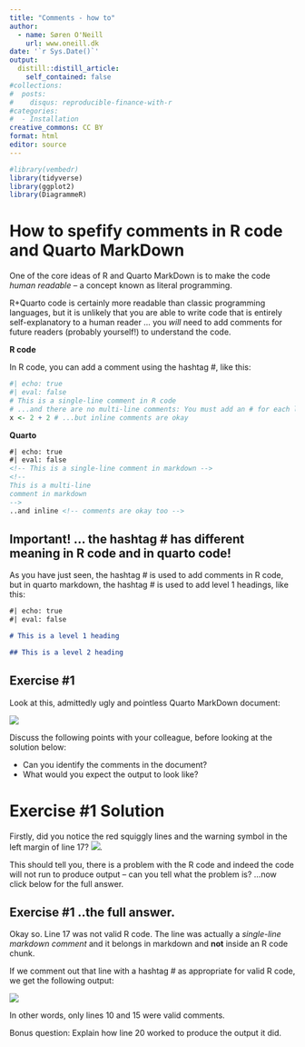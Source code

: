 ```yaml
---
title: "Comments - how to"
author:
  - name: Søren O'Neill
    url: www.oneill.dk
date: '`r Sys.Date()`'
output:
  distill::distill_article:
    self_contained: false
#collections:
#  posts:
#    disqus: reproducible-finance-with-r
#categories:
#  - Installation
creative_commons: CC BY
format: html
editor: source
---
```


```r
#library(vembedr)
library(tidyverse)
library(ggplot2)
library(DiagrammeR)
```

# How to spefify comments in R code and Quarto MarkDown

One of the core ideas of R and Quarto MarkDown is to make the code _human readable_ -- a concept known as literal programming. 

R+Quarto code is certainly more readable than classic programming languages, but it is unlikely that you are able to write code that is entirely self-explanatory to a human reader ... you _will_ need to add comments for future readers (probably yourself!) to understand the code.

**R code**

In R code, you can add a comment using the hashtag \#, like this:

```r
#| echo: true
#| eval: false
# This is a single-line comment in R code
# ...and there are no multi-line comments: You must add an # for each line
x <- 2 + 2 # ...but inline comments are okay

```

**Quarto** 

```md
#| echo: true
#| eval: false
<!-- This is a single-line comment in markdown -->
<!--
This is a multi-line 
comment in markdown
-->
..and inline <!-- comments are okay too -->
```

::: {.callout-important collapse=true}
## Important! ... the hashtag # has different meaning in R code and in quarto code!

As you have just seen, the hashtag \# is used to add comments in R code, but in quarto markdown, the hashtag \# is used to add level 1 headings, like this:

```md
#| echo: true
#| eval: false

# This is a level 1 heading

## This is a level 2 heading
```
:::

::: {.callout-note collapse=true}
# Exercise #1

Look at this, admittedly ugly and pointless Quarto MarkDown document:

![](gfx/RR/comments_r_vs_quarto.png)

Discuss the following points with your colleague, before looking at the solution below:

* Can you identify the comments in the document?
* What would you expect the output to look like?

:::

::: {.callout-note collapse=true}
# Exercise #1 Solution

Firstly, did you notice the red squiggly lines and the warning symbol in the left margin of line 17? ![](gfx/RR/comments_r_vs_quarto_warning.png).

This should tell you, there is a problem with the R code and indeed the code will not run to produce output -- can you tell what the problem is? ...now click below for the full answer.

::: {.callout-note collapse=true}
# Exercise #1 ..the full answer.

Okay so. Line 17 was not valid R code. The line was actually a _single-line markdown comment_ and it belongs in markdown and **not** inside an R code chunk. 

If we comment out that line with a hashtag \# as appropriate for valid R code, we get the following output:

![](gfx/RR/comments_r_vs_quarto_output.png)

In other words, only lines 10 and 15 were valid comments.

Bonus question: Explain how line 20 worked to produce the output it did.

:::

:::


<script src="https://giscus.app/client.js"
        data-repo="sorenoneill/r4phd"
        data-repo-id="R_kgDOJ9etDQ"
        data-category="Announcements"
        data-category-id="DIC_kwDOJ9etDc4CYApF"
        data-mapping="pathname"
        data-strict="0"
        data-reactions-enabled="0"
        data-emit-metadata="0"
        data-input-position="bottom"
        data-theme="cobalt"
        data-lang="en"
        crossorigin="anonymous"
        async>
</script>